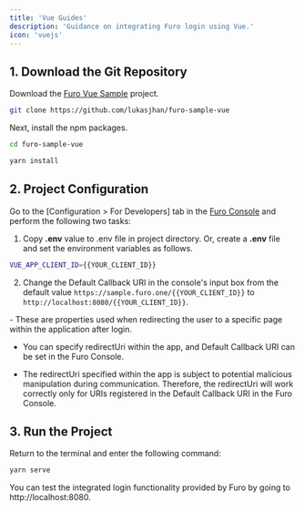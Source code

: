 ```yaml
---
title: 'Vue Guides'
description: 'Guidance on integrating Furo login using Vue.'
icon: 'vuejs'
---
```


## 1. Download the Git Repository

Download the [Furo Vue Sample](https://github.com/lukasjhan/furo-sample-vue) project.

```bash
git clone https://github.com/lukasjhan/furo-sample-vue
```

Next, install the npm packages.

```bash
cd furo-sample-vue

yarn install
```

## 2. Project Configuration

Go to the [Configuration > For Developers] tab in the [Furo Console](https://console.furo.one) and perform the following two tasks:

1. Copy **.env** value to .env file in project directory. Or, create a **.env** file and set the environment variables as follows.

```bash
VUE_APP_CLIENT_ID={{YOUR_CLIENT_ID}}
```

2. Change the Default Callback URI in the console's input box from the default value `https://sample.furo.one/{{YOUR_CLIENT_ID}}` to `http://localhost:8080/{{YOUR_CLIENT_ID}}`.

<Accordion title="redirectUri and callbackUri">
- These are properties used when redirecting the user to a specific page within the application after login.

- You can specify redirectUri within the app, and Default Callback URI can be set in the Furo Console.

- The redirectUri specified within the app is subject to potential malicious manipulation during communication. Therefore, the redirectUri will work correctly only for URIs registered in the Default Callback URI in the Furo Console.

</Accordion>

## 3. Run the Project

Return to the terminal and enter the following command:

```bash
yarn serve
```

You can test the integrated login functionality provided by Furo by going to http://localhost:8080.
